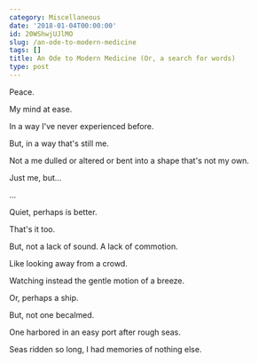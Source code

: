```yaml
---
category: Miscellaneous
date: '2018-01-04T00:00:00'
id: 20WShwjUJlMO
slug: /an-ode-to-modern-medicine
tags: []
title: An Ode to Modern Medicine (Or, a search for words)
type: post
---
```


Peace.

My mind at ease.

In a way I've never experienced before.

But, in a way that's still me.

Not a me dulled or altered or bent into a shape that's not my own.

Just me, but...

...

Quiet, perhaps is better.

That's it too.

But, not a lack of sound. A lack of commotion.

Like looking away from a crowd.

Watching instead the gentle motion of a breeze.

Or, perhaps a ship.

But, not one becalmed.

One harbored in an easy port after rough seas.

Seas ridden so long, I had memories of nothing else.